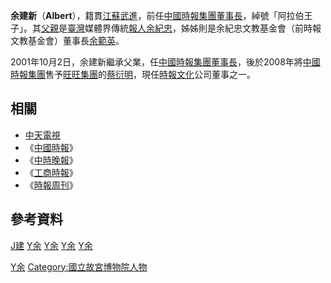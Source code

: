 {{unreferenced|time=2012-09-13}}
'''余建新'''（'''Albert'''），籍貫[[江蘇|江蘇]][[武進|武進]]，前任[[中國時報集團|中國時報集團]][[董事長|董事長]]，綽號「阿拉伯王子」。其[[父親|父親]]是[[臺灣|臺灣]]媒體界傳統[[報人|報人]][[余紀忠|余紀忠]]，姊姊則是余紀忠文教基金會（前時報文教基金會）董事長[[余範英|余範英]]。

2001年10月2日，余建新繼承父業，任[[中國時報集團|中國時報集團]][[董事長|董事長]]，後於2008年將[[中國時報集團|中國時報集團]]售予[[旺旺集團|旺旺集團]]的[[蔡衍明|蔡衍明]]，現任[[時報文化|時報文化]]公司董事之一。

== 相關 ==
* [[中天電視|中天電視]]
* 《[[中國時報|中國時報]]》
* 《[[中時晚報|中時晚報]]》
* 《[[工商時報|工商時報]]》
* 《[[時報周刊|時報周刊]]》

== 參考資料 ==

[[分類:余姓|J建]]
[[分類:武進人|Y余]]
[[分類:台灣企業家|Y余]]
[[分類:中視董事長|Y余]]
[[分類:江蘇裔台灣人|Y余]]
[[Category:中國時報人物|Y余]]
[[Category:國立故宮博物院人物|Category:國立故宮博物院人物]]